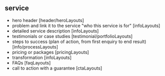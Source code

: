 
## service

- hero header [header/heroLayouts]
- problem and link it to the service "who this service is for" [infoLayouts]
- detailed service description [infoLayouts]
- testimonials or case studies [testimonial/portfolioLayouts]
- steps to success (plan of action, from first enquiry to end result) [info/processLayouts]
- pricing or packages [pricingLayouts]
- transformation [infoLayouts]
- FAQs [faqLayouts]
- call to action with a guarantee [ctaLayouts]

<Meta of={Story} />

<Controls of={Story.Default} />
<Canvas of={Story.Default} sourceState="shown" />
